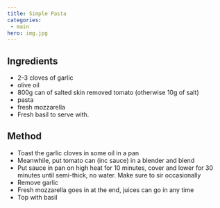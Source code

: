 ```yaml
---
title: Simple Pasta
categories:
 - main
hero: img.jpg
---
```


## Ingredients
- 2-3 cloves of garlic
- olive oil
- 800g can of salted skin removed tomato (otherwise 10g of salt)
- pasta
- fresh mozzarella
- Fresh basil to serve with.

## Method
- Toast the garlic cloves in some oil in a pan
- Meanwhile, put tomato can (inc sauce) in a blender and blend
- Put sauce in pan on high heat for 10 minutes, cover and lower for 30 minutes until semi-thick, no water.  Make sure to sir occasionally
- Remove garlic
- Fresh mozzarella goes in at the end, juices can go in any time
- Top with basil